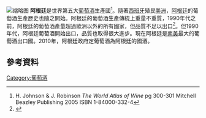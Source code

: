 [[File:ViñedoCafayate.jpg|缩略图]]
'''阿根廷'''是世界第五大[[葡萄酒|葡萄酒]]生產國<ref name="Johnson atlas pg 300-301">H. Johnson & J. Robinson ''The World Atlas of Wine'' pg 300-301 Mitchell Beazley Publishing 2005 ISBN 1-84000-332-4</ref>。隨著[[西班牙|西班牙]]殖民[[美洲|美洲]]，[[阿根廷|阿根廷]]的葡萄酒生產歷史也隨之開始。阿根廷的葡萄酒生產傳統上重量不重質，1990年代之前，阿根廷的葡萄酒產量超過歐洲以外的所有國家，但品質不足以出口<ref name=jr07>{{cite web |last= Robinson |first= Jancis, jancisrobinson.com |title= Chile v Argentina - an old rivalry |url= http://www.jancisrobinson.com/articles/20070708_1.html |date= July 13, 2007 |access-date= 2015-12-24 |archive-url= https://web.archive.org/web/20140703234845/http://www.jancisrobinson.com/articles/20070708_1.html |archive-date= 2014-07-03 |dead-url= yes }}</ref>。但1990年代，阿根廷葡萄酒開始出口，品質也取得很大進步。現在阿根廷是[[南美|南美]]最大的葡萄酒出口國。2010年，阿根廷政府定葡萄酒為阿根廷的國酒。

==參考資料==
{{reflist}}

[[Category:葡萄酒|Category:葡萄酒]]